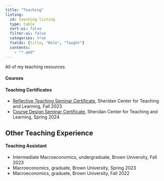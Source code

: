 ```yaml
---
title: "Teaching"
listing:
  id: teaching-listing
  type: table
  sort-ui: false
  filter-ui: false
  categories: true
  fields: [title, "Role", "Taught"]
  contents:
    - "*.qmd"
---
```


All of my teaching resources.

#### Courses

::: {#teaching-listing}
:::


#### Teaching Certificates

- [Reflective Teaching Seminar Certificate](https://sheridan.brown.edu/programs/certificates/sheridan-teaching-seminar), Sheridan Center for Teaching and Learning, Fall 2023
- [Course Design Seminar Certificate](https://sheridan.brown.edu/programs/certificates/course-design-seminar), Sheridan Center for Teaching and Learning, Spring 2024

## Other Teaching Experience

#### Teaching Assistant

- Intermediate Macroeconomics, undergraduate, Brown University, Fall 2023
- Macroeconomics, graduate, Brown University, Spring 2023
- Macroeconomics, graduate, Brown University, Fall 2022